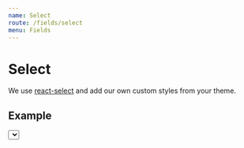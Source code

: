 ```yaml
---
name: Select
route: /fields/select
menu: Fields
---
```




# Select

We use [react-select](https://github.com/JedWatson/react-select) and add our own custom styles from your theme.

## Example

<Playground>
  <Select
    name="description"
    options={[
      {
        label: 'Fish',
        value: 'fish'
      },
      {
        label: 'Cakes',
        value: 'cakes'
      },
      {
        label: 'Ahoy',
        value: 'ahoy'
      }
    ]}
    onChange={console.debug}
    placeholder="Placeholder"
    label="Select example"

/>

</Playground>

## Properties

<Props of={Select} />
